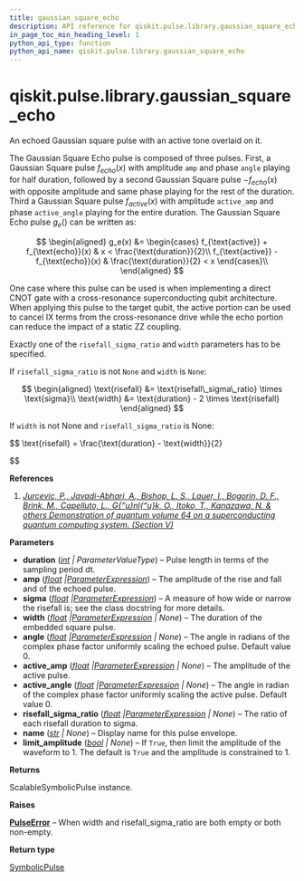 ```yaml
---
title: gaussian_square_echo
description: API reference for qiskit.pulse.library.gaussian_square_echo
in_page_toc_min_heading_level: 1
python_api_type: function
python_api_name: qiskit.pulse.library.gaussian_square_echo
---
```


<span id="qiskit-pulse-library-gaussian-square-echo" />

# qiskit.pulse.library.gaussian\_square\_echo

<Function id="qiskit.pulse.library.gaussian_square_echo" github="https://github.com/qiskit/qiskit/tree/stable/1.0/qiskit/pulse/library/symbolic_pulses.py" signature="qiskit.pulse.library.gaussian_square_echo(duration, amp, sigma, width=None, angle=0.0, active_amp=0.0, active_angle=0.0, risefall_sigma_ratio=None, name=None, limit_amplitude=None)">
  An echoed Gaussian square pulse with an active tone overlaid on it.

  The Gaussian Square Echo pulse is composed of three pulses. First, a Gaussian Square pulse $f_{echo}(x)$ with amplitude `amp` and phase `angle` playing for half duration, followed by a second Gaussian Square pulse $-f_{echo}(x)$ with opposite amplitude and same phase playing for the rest of the duration. Third a Gaussian Square pulse $f_{active}(x)$ with amplitude `active_amp` and phase `active_angle` playing for the entire duration. The Gaussian Square Echo pulse $g_e()$ can be written as:

  $$
  \begin{aligned}
  g_e(x) &= \begin{cases}            f_{\text{active}} + f_{\text{echo}}(x)                & x < \frac{\text{duration}}{2}\\
      f_{\text{active}} - f_{\text{echo}}(x)                & \frac{\text{duration}}{2} < x        \end{cases}\\
  \end{aligned}
  $$

  One case where this pulse can be used is when implementing a direct CNOT gate with a cross-resonance superconducting qubit architecture. When applying this pulse to the target qubit, the active portion can be used to cancel IX terms from the cross-resonance drive while the echo portion can reduce the impact of a static ZZ coupling.

  Exactly one of the `risefall_sigma_ratio` and `width` parameters has to be specified.

  If `risefall_sigma_ratio` is not `None` and `width` is `None`:

  $$
  \begin{aligned}
  \text{risefall} &= \text{risefall\_sigma\_ratio} \times \text{sigma}\\
  \text{width} &= \text{duration} - 2 \times \text{risefall}
  \end{aligned}
  $$

  If `width` is not None and `risefall_sigma_ratio` is None:

  $$
  \text{risefall} = \frac{\text{duration} - \text{width}}{2}


  $$

  **References**

  1.  [*Jurcevic, P., Javadi-Abhari, A., Bishop, L. S., Lauer, I., Bogorin, D. F., Brink, M., Capelluto, L., G\{“u}nl\{“u}k, O., Itoko, T., Kanazawa, N. & others Demonstration of quantum volume 64 on a superconducting quantum computing system. (Section V)*](https://iopscience.iop.org/article/10.1088/2058-9565/abe519)

  **Parameters**

  *   **duration** ([*int*](https://docs.python.org/3/library/functions.html#int "(in Python v3.12)") *| ParameterValueType*) – Pulse length in terms of the sampling period dt.
  *   **amp** ([*float*](https://docs.python.org/3/library/functions.html#float "(in Python v3.12)")  *|*[*ParameterExpression*](qiskit.circuit.ParameterExpression "qiskit.circuit.ParameterExpression")) – The amplitude of the rise and fall and of the echoed pulse.
  *   **sigma** ([*float*](https://docs.python.org/3/library/functions.html#float "(in Python v3.12)")  *|*[*ParameterExpression*](qiskit.circuit.ParameterExpression "qiskit.circuit.ParameterExpression")) – A measure of how wide or narrow the risefall is; see the class docstring for more details.
  *   **width** ([*float*](https://docs.python.org/3/library/functions.html#float "(in Python v3.12)")  *|*[*ParameterExpression*](qiskit.circuit.ParameterExpression "qiskit.circuit.ParameterExpression") *| None*) – The duration of the embedded square pulse.
  *   **angle** ([*float*](https://docs.python.org/3/library/functions.html#float "(in Python v3.12)")  *|*[*ParameterExpression*](qiskit.circuit.ParameterExpression "qiskit.circuit.ParameterExpression") *| None*) – The angle in radians of the complex phase factor uniformly scaling the echoed pulse. Default value 0.
  *   **active\_amp** ([*float*](https://docs.python.org/3/library/functions.html#float "(in Python v3.12)")  *|*[*ParameterExpression*](qiskit.circuit.ParameterExpression "qiskit.circuit.ParameterExpression") *| None*) – The amplitude of the active pulse.
  *   **active\_angle** ([*float*](https://docs.python.org/3/library/functions.html#float "(in Python v3.12)")  *|*[*ParameterExpression*](qiskit.circuit.ParameterExpression "qiskit.circuit.ParameterExpression") *| None*) – The angle in radian of the complex phase factor uniformly scaling the active pulse. Default value 0.
  *   **risefall\_sigma\_ratio** ([*float*](https://docs.python.org/3/library/functions.html#float "(in Python v3.12)")  *|*[*ParameterExpression*](qiskit.circuit.ParameterExpression "qiskit.circuit.ParameterExpression") *| None*) – The ratio of each risefall duration to sigma.
  *   **name** ([*str*](https://docs.python.org/3/library/stdtypes.html#str "(in Python v3.12)") *| None*) – Display name for this pulse envelope.
  *   **limit\_amplitude** ([*bool*](https://docs.python.org/3/library/functions.html#bool "(in Python v3.12)") *| None*) – If `True`, then limit the amplitude of the waveform to 1. The default is `True` and the amplitude is constrained to 1.

  **Returns**

  ScalableSymbolicPulse instance.

  **Raises**

  [**PulseError**](pulse#qiskit.pulse.PulseError "qiskit.pulse.PulseError") – When width and risefall\_sigma\_ratio are both empty or both non-empty.

  **Return type**

  [SymbolicPulse](qiskit.pulse.library.SymbolicPulse "qiskit.pulse.library.SymbolicPulse")
</Function>

